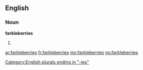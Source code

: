 ==English==

===Noun===
'''farkleberries'''

# {{plural of|[[farkleberry]]}}

[[Category:English plurals ending in "-ies"]]

[[ar:farkleberries]]
[[fr:farkleberries]]
[[my:farkleberries]]
[[no:farkleberries]]